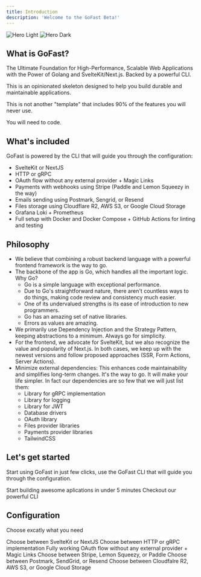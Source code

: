 ```yaml
---
title: Introduction
description: 'Welcome to the GoFast Beta!'
---
```


<img
  className='block dark:hidden'
  src='/images/hero-light.svg'
  alt='Hero Light'
/>
<img
  className='hidden dark:block'
  src='/images/hero-dark.svg'
  alt='Hero Dark'
/>

## What is GoFast?

The Ultimate Foundation for High-Performance, Scalable Web Applications with the Power of Golang and SvelteKit/Next.js. Backed by a powerful CLI.

This is an opinionated skeleton designed to help you build durable and maintainable applications.

This is not another "template" that includes 90% of the features you will never use.

You will need to code.

## What's included

GoFast is powered by the CLI that will guide you through the configuration:
- SvelteKit or NextJS
- HTTP or gRPC
- OAuth flow without any external provider + Magic Links
- Payments with webhooks using Stripe (Paddle and Lemon Squeezy in the way)
- Emails sending using Postmark, Sengrid, or Resend
- Files storage using Cloudflare R2, AWS S3, or Google Cloud Storage
- Grafana Loki + Prometheus
- Full setup with Docker and Docker Compose + GitHub Actions for linting and testing

## Philosophy

- We believe that combining a robust backend language with a powerful frontend framework is the way to go.
- The backbone of the app is Go, which handles all the important logic. Why Go?
    - Go is a simple language with exceptional performance.
    - Due to Go's straightforward nature, there aren't countless ways to do things, making code review and consistency much easier.
    - One of its undervalued strengths is its ease of introduction to new programmers.
    - Go has an amazing set of native libraries.
    - Errors as values are amazing.
- We primarily use Dependency Injection and the Strategy Pattern, keeping abstractions to a minimum. Always go for simplicity.
- For the frontend, we advocate for SvelteKit, but we also recognize the value and popularity of Next.js.
In both cases, we keep up with the newest versions and follow proposed approaches (SSR, Form Actions, Server Actions).
- Minimize external dependencies: This enhances code maintainability and simplifies long-term changes. It's the way to go. It will make your life simpler. 
In fact our dependencies are so few that we will just list them:
    - Library for gRPC implementation
    - Library for logging
    - Library for JWT
    - Database drivers
    - OAuth library
    - Files provider libraries
    - Payments provider libraries
    - TailwindCSS

## Let's get started

Start using GoFast in just few clicks, use the GoFast CLI that will guide you through the configuration.

<CardGroup cols={2}>
  <Card
    title="Quickstart"
    icon="screwdriver-wrench"
    href="/quickstart"
  >
    Start building awesome aplications in under 5 minutes
  </Card>
  <Card
    title="GoFast CLI"
    icon="terminal"
    href="https://github.com/gofast-live/gofast-cli"
  >
    Checkout our powerful CLI
  </Card>
</CardGroup>

## Configuration

Choose excatly what you need

<CardGroup cols={2}>
  <Card
    title="Frontend"
    icon="browser"
    href="/frontend"
  >
    Choose between SvelteKit or NextJS
  </Card>
  <Card
    title="Protocol"
    icon="webhook"
    href="/protocol"
  >
    Choose between HTTP or gRPC implementation
  </Card>
  <Card
    title="OAuth"
    icon="right-to-bracket"
    href="/oauth"
  >
    Fully working OAuth flow without any external provider + Magic Links
  </Card>
  <Card
    title="Payments"
    icon="credit-card"
    href="/payments"
  >
    Choose between Stripe, Lemon Squeezy, or Paddle
  </Card>
  <Card
    title="Emails"
    icon="envelope"
    href="/emails"
  >
    Choose between Postmark, SendGrid, or Resend
  </Card>
  <Card
    title="Files"
    icon="files"
    href="/files"
  >
    Choose between Cloudfalre R2, AWS S3, or Google Cloud Storage
  </Card>
</CardGroup>
